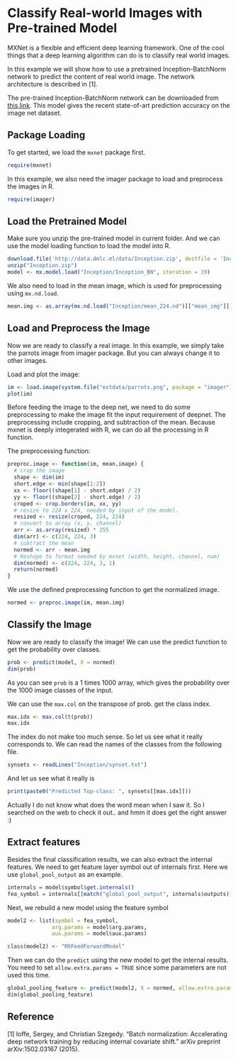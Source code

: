 # Classify Real-world Images with Pre-trained Model


MXNet is a flexible and efficient deep learning framework. One of the cool things that a deep learning
algorithm can do is to classify real world images.

In this example we will show how to use a pretrained Inception-BatchNorm network to predict the content of
real world image. The network architecture is described in [1].

The pre-trained Inception-BatchNorm network can be downloaded from [this link](http://data.mxnet.io/mxnet/data/Inception.zip).
This model gives the recent state-of-art prediction accuracy on the image net dataset.

## Package Loading

To get started, we load the `mxnet` package first.

```{r}
require(mxnet)
```

In this example, we also need the imager package to load and preprocess the images in R.

```{r}
require(imager)
```

## Load the Pretrained Model


Make sure you unzip the pre-trained model in current folder. And we can use the model
loading function to load the model into R.

```{r}
download.file('http://data.dmlc.ml/data/Inception.zip', destfile = 'Inception.zip')
unzip("Inception.zip")
model <- mx.model.load("Inception/Inception_BN", iteration = 39)
```

We also need to load in the mean image, which is used for preprocessing using ```mx.nd.load```.

```{r}
mean.img <- as.array(mx.nd.load("Inception/mean_224.nd")[["mean_img"]])
```

## Load and Preprocess the Image

Now we are ready to classify a real image. In this example, we simply take the parrots image
from imager package. But you can always change it to other images.

Load and plot the image:

```{r, fig.align='center'}
im <- load.image(system.file("extdata/parrots.png", package = "imager"))
plot(im)
```

Before feeding the image to the deep net, we need to do some preprocessing
to make the image fit the input requirement of deepnet. The preprocessing
include cropping, and subtraction of the mean.
Because mxnet is deeply integerated with R, we can do all the processing in R function.

The preprocessing function:

```{r}
preproc.image <- function(im, mean.image) {
  # crop the image
  shape <- dim(im)
  short.edge <- min(shape[1:2])
  xx <- floor((shape[1] - short.edge) / 2)
  yy <- floor((shape[2] - short.edge) / 2)
  croped <- crop.borders(im, xx, yy)
  # resize to 224 x 224, needed by input of the model.
  resized <- resize(croped, 224, 224)
  # convert to array (x, y, channel)
  arr <- as.array(resized) * 255
  dim(arr) <- c(224, 224, 3)
  # subtract the mean
  normed <- arr - mean.img
  # Reshape to format needed by mxnet (width, height, channel, num)
  dim(normed) <- c(224, 224, 3, 1)
  return(normed)
}
```

We use the defined preprocessing function to get the normalized image.

```{r}
normed <- preproc.image(im, mean.img)
```

## Classify the Image

Now we are ready to classify the image! We can use the predict function
to get the probability over classes.

```{r}
prob <- predict(model, X = normed)
dim(prob)
```

As you can see ```prob``` is a 1 times 1000 array, which gives the probability
over the 1000 image classes of the input.

We can use the ```max.col``` on the transpose of prob. get the class index.

```{r}
max.idx <- max.col(t(prob))
max.idx
```

The index do not make too much sense. So let us see what it really corresponds to.
We can read the names of the classes from the following file.

```{r}
synsets <- readLines("Inception/synset.txt")
```

And let us see what it really is

```{r}
print(paste0("Predicted Top-class: ", synsets[[max.idx]]))
```

Actually I do not know what does the word mean when I saw it.
So I searched on the web to check it out.. and hmm it does get the right answer :)

## Extract features


Besides the final classification results, we can also extract the internal features.
We need to get feature layer symbol out of internals first. Here we use `global_pool_output`
as an example.

```{r}
internals = model$symbol$get.internals()
fea_symbol = internals[[match("global_pool_output", internals$outputs)]]
```

Next, we rebuild a new model using the feature symbol

```{r}
model2 <- list(symbol = fea_symbol,
              arg.params = model$arg.params,
              aux.params = model$aux.params)

class(model2) <- "MXFeedForwardModel"
```

Then we can do the `predict` using the new model to get the internal results.
You need to set `allow.extra.params = TRUE` since some parameters are not used this time.

```{r}
global_pooling_feature <- predict(model2, X = normed, allow.extra.params = TRUE)
dim(global_pooling_feature)
```


## Reference


[1] Ioffe, Sergey, and Christian Szegedy. "Batch normalization: Accelerating deep network training by reducing internal covariate shift." arXiv preprint arXiv:1502.03167 (2015).


<!-- INSERT SOURCE DOWNLOAD BUTTONS -->
